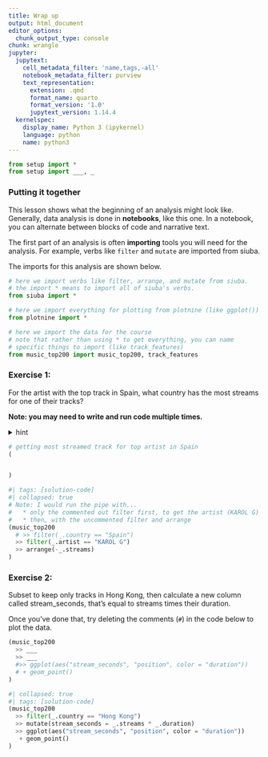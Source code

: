 ```yaml
---
title: Wrap up
output: html_document
editor_options:
  chunk_output_type: console
chunk: wrangle
jupyter:
  jupytext:
    cell_metadata_filter: 'name,tags,-all'
    notebook_metadata_filter: purview
    text_representation:
      extension: .qmd
      format_name: quarto
      format_version: '1.0'
      jupytext_version: 1.14.4
  kernelspec:
    display_name: Python 3 (ipykernel)
    language: python
    name: python3
---
```


```python
from setup import *
from setup import ___, _
```

### Putting it together

This lesson shows what the beginning of an analysis might look like. Generally, data analysis is done in **notebooks**, like this one. In a notebook, you can alternate between blocks of code and narrative text.

The first part of an analysis is often **importing** tools you will need for the analysis. For example, verbs like `filter` and `mutate` are imported from siuba.

The imports for this analysis are shown below.

``` python
# here we import verbs like filter, arrange, and mutate from siuba.
# the import * means to import all of siuba's verbs.
from siuba import *

# here we import everything for plotting from plotnine (like ggplot())
from plotnine import *

# here we import the data for the course
# note that rather than using * to get everything, you can name
# specific things to import (like track_features)
from music_top200 import music_top200, track_features
```

### Exercise 1:

For the artist with the top track in Spain, what country has the most streams for one of their tracks?

**Note: you may need to write and run code multiple times.**

<details>

<summary>hint</summary>

> First, find the artist in the top position in Spain. After, can you get only that artists tracks? Once you do that you should be close!

</details>

```python
# getting most streamed track for top artist in Spain
(


)
```

```python
#| tags: [solution-code]
#| collapsed: true 
# Note: I would run the pipe with...
#   * only the commented out filter first, to get the artist (KAROL G)
#   * then, with the uncommented filter and arrange
(music_top200 
  # >> filter(_.country == "Spain")
  >> filter(_.artist == "KAROL G")
  >> arrange(-_.streams)
)
```

### Exercise 2:

Subset to keep only tracks in Hong Kong, then calculate a new column called stream_seconds, that's equal to streams times their duration.

Once you've done that, try deleting the comments (`#`) in the code below to plot the data.

```python
(music_top200
  >> ___
  >> ___
  #>> ggplot(aes("stream_seconds", "position", color = "duration"))
  # + geom_point()
)
```

```python
#| collapsed: true
#| tags: [solution-code]
(music_top200
  >> filter(_.country == "Hong Kong")
  >> mutate(stream_seconds = _.streams * _.duration)
  >> ggplot(aes("stream_seconds", "position", color = "duration"))
   + geom_point()
)
```